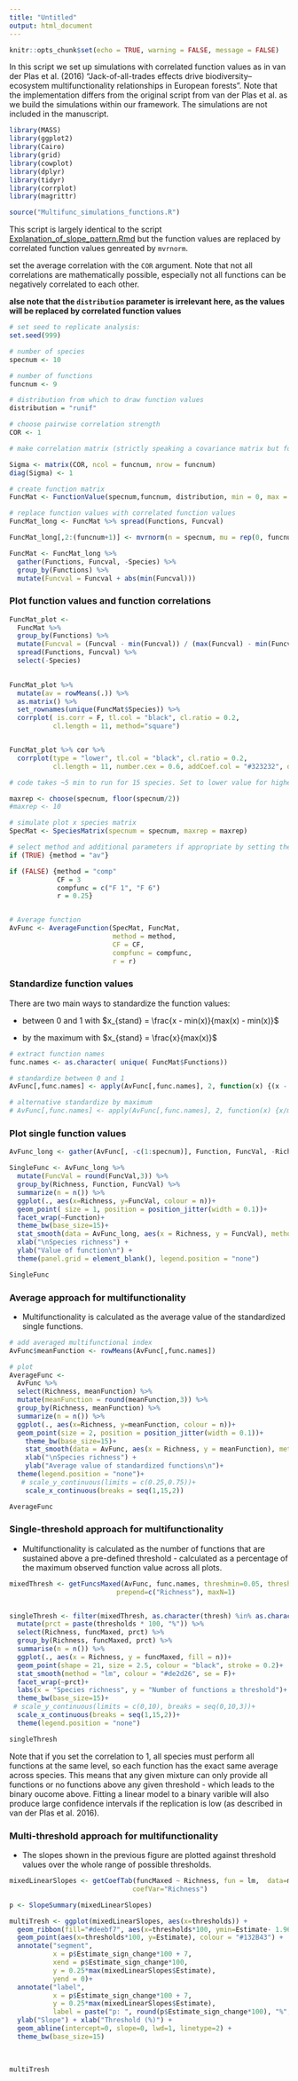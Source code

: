 ```yaml
---
title: "Untitled"
output: html_document
---
```


```r
knitr::opts_chunk$set(echo = TRUE, warning = FALSE, message = FALSE)

```

In this script we set up simulations with correlated function values as in van der Plas et al. (2016) "Jack-of-all-trades effects drive biodiversity–ecosystem multifunctionality relationships in European forests". Note that the implementation differs from the original script from van der Plas et al. as we build the simulations within our framework. The simulations are not included in the manuscript.



```r
library(MASS)
library(ggplot2)
library(Cairo)
library(grid)
library(cowplot)
library(dplyr)
library(tidyr)
library(corrplot)
library(magrittr)

source("Multifunc_simulations_functions.R")
```

This script is largely identical to the script [Explanation_of_slope_pattern.Rmd](Explanation_of_slope_pattern.Rmd) but the function values are replaced by correlated function values genreated by `mvrnorm`.

set the average correlation with the `COR` argument. Note that not all correlations are mathematically possible, especially not all functions can be negatively correlated to each other. 

**alse note that the `distribution` parameter is irrelevant here, as the values will be replaced by correlated function values**

```r
# set seed to replicate analysis:
set.seed(999)

# number of species
specnum <- 10

# number of functions
funcnum <- 9

# distribution from which to draw function values
distribution = "runif"

# choose pairwise correlation strength
COR <- 1

# make correlation matrix (strictly speaking a covariance matrix but for these simulations it does not matter)

Sigma <- matrix(COR, ncol = funcnum, nrow = funcnum)
diag(Sigma) <- 1

# create function matrix
FuncMat <- FunctionValue(specnum,funcnum, distribution, min = 0, max = 1)

# replace function values with correlated function values
FuncMat_long <- FuncMat %>% spread(Functions, Funcval)

FuncMat_long[,2:(funcnum+1)] <- mvrnorm(n = specnum, mu = rep(0, funcnum), Sigma = Sigma)

FuncMat <- FuncMat_long %>% 
  gather(Functions, Funcval, -Species) %>% 
  group_by(Functions) %>% 
  mutate(Funcval = Funcval + abs(min(Funcval)))
```

### Plot function values and function correlations
```r

FuncMat_plot <- 
  FuncMat %>% 
  group_by(Functions) %>% 
  mutate(Funcval = (Funcval - min(Funcval)) / (max(Funcval) - min(Funcval))) %>% 
  spread(Functions, Funcval) %>% 
  select(-Species)
  

FuncMat_plot %>% 
  mutate(av = rowMeans(.)) %>%
  as.matrix() %>% 
  set_rownames(unique(FuncMat$Species)) %>%
  corrplot( is.corr = F, tl.col = "black", cl.ratio = 0.2, 
           cl.length = 11, method="square")


FuncMat_plot %>% cor %>% 
  corrplot(type = "lower", tl.col = "black", cl.ratio = 0.2, 
           cl.length = 11, number.cex = 0.6, addCoef.col = "#323232", diag = F, method="ellipse")

```

```r
# code takes ~5 min to run for 15 species. Set to lower value for higher number of species! 

maxrep <- choose(specnum, floor(specnum/2))
#maxrep <- 10

# simulate plot x species matrix
SpecMat <- SpeciesMatrix(specnum = specnum, maxrep = maxrep)

# select method and additional parameters if appropriate by setting the `if` statement to `TRUE`
if (TRUE) {method = "av"}

if (FALSE) {method = "comp"
            CF = 3
            compfunc = c("F 1", "F 6")
            r = 0.25}


# Average function
AvFunc <- AverageFunction(SpecMat, FuncMat,
                          method = method, 
                          CF = CF, 
                          compfunc = compfunc,
                          r = r)
```

### Standardize function values

There are two main ways to standardize the function values:

+ between 0 and 1 with $x_{stand} = \frac{x - min(x)}{max(x) - min(x)}$

+ by the maximum with $x_{stand} = \frac{x}{max(x)}$

```r
# extract function names
func.names <- as.character( unique( FuncMat$Functions))

# standardize between 0 and 1
AvFunc[,func.names] <- apply(AvFunc[,func.names], 2, function(x) {(x - min(x)) / (max(x) - min(x))})

# alternative standardize by maximum
# AvFunc[,func.names] <- apply(AvFunc[,func.names], 2, function(x) {x/max(x)})
```

### Plot single function values
```r
AvFunc_long <- gather(AvFunc[, -c(1:specnum)], Function, FuncVal, -Richness) 

SingleFunc <- AvFunc_long %>%
  mutate(FuncVal = round(FuncVal,3)) %>% 
  group_by(Richness, Function, FuncVal) %>% 
  summarize(n = n()) %>% 
  ggplot(., aes(x=Richness, y=FuncVal, colour = n))+
  geom_point( size = 1, position = position_jitter(width = 0.1))+
  facet_wrap(~Function)+
  theme_bw(base_size=15)+
  stat_smooth(data = AvFunc_long, aes(x = Richness, y = FuncVal), method="lm", colour = "#de2d26") +
  xlab("\nSpecies richness") +
  ylab("Value of function\n") +
  theme(panel.grid = element_blank(), legend.position = "none")

SingleFunc

```

### Average approach for multifunctionality

+ Multifunctionality is calculated as the average value of the standardized single functions.

```r

# add averaged multifunctional index
AvFunc$meanFunction <- rowMeans(AvFunc[,func.names])

# plot
AverageFunc <- 
  AvFunc %>%
  select(Richness, meanFunction) %>% 
  mutate(meanFunction = round(meanFunction,3)) %>% 
  group_by(Richness, meanFunction) %>% 
  summarize(n = n()) %>% 
  ggplot(., aes(x=Richness, y=meanFunction, colour = n))+
  geom_point(size = 2, position = position_jitter(width = 0.1))+
    theme_bw(base_size=15)+
    stat_smooth(data = AvFunc, aes(x = Richness, y = meanFunction), method="lm", colour = "#de2d26") +
    xlab("\nSpecies richness") +
    ylab("Average value of standardized functions\n")+
  theme(legend.position = "none")+
   # scale_y_continuous(limits = c(0.25,0.75))+
    scale_x_continuous(breaks = seq(1,15,2))

AverageFunc

```

### Single-threshold approach for multifunctionality

+ Multifunctionality is calculated as the number of functions that are sustained above a pre-defined threshold - calculated as a percentage of the maximum observed function value across all plots.

```r

mixedThresh <- getFuncsMaxed(AvFunc, func.names, threshmin=0.05, threshmax=0.99, 
                           prepend=c("Richness"), maxN=1)


singleThresh <- filter(mixedThresh, as.character(thresh) %in% as.character(seq(0,1,0.1))) %>% 
  mutate(prct = paste(thresholds * 100, "%")) %>% 
  select(Richness, funcMaxed, prct) %>% 
  group_by(Richness, funcMaxed, prct) %>% 
  summarise(n = n()) %>% 
  ggplot(., aes(x = Richness, y = funcMaxed, fill = n))+
  geom_point(shape = 21, size = 2.5, colour = "black", stroke = 0.2)+
  stat_smooth(method = "lm", colour = "#de2d26", se = F)+
  facet_wrap(~prct)+
  labs(x = "Species richness", y = "Number of functions ≥ threshold")+
  theme_bw(base_size=15)+
 # scale_y_continuous(limits = c(0,10), breaks = seq(0,10,3))+
  scale_x_continuous(breaks = seq(1,15,2))+
  theme(legend.position = "none")

singleThresh
```

Note that if you set the correlation to 1, all species must perform all functions at the same level, so each function has the exact same average across species. This means that any given mixture can only provide all functions or no functions above any given threshold - which leads to the binary oucome above. Fitting a linear model to a binary varible will also produce large confidence intervals if the replication is low (as described in van der Plas et al. 2016).

### Multi-threshold approach for multifunctionality

+ The slopes shown in the previous figure are plotted against threshold values over the whole range of possible thresholds.

```r
mixedLinearSlopes <- getCoefTab(funcMaxed ~ Richness, fun = lm,  data=mixedThresh, 
                               coefVar="Richness")

p <- SlopeSummary(mixedLinearSlopes)

multiTresh <- ggplot(mixedLinearSlopes, aes(x=thresholds)) +
  geom_ribbon(fill="#deebf7", aes(x=thresholds*100, ymin=Estimate- 1.96*mixedLinearSlopes[["Std. Error"]],                              ymax=Estimate+1.96*mixedLinearSlopes[["Std. Error"]])) + 
  geom_point(aes(x=thresholds*100, y=Estimate), colour = "#132B43") +
  annotate("segment", 
           x = p$Estimate_sign_change*100 + 7,
           xend = p$Estimate_sign_change*100,
           y = 0.25*max(mixedLinearSlopes$Estimate),
           yend = 0)+
  annotate("label",
           x = p$Estimate_sign_change*100 + 7,
           y = 0.25*max(mixedLinearSlopes$Estimate),
           label = paste("p: ", round(p$Estimate_sign_change*100), "%", sep = ""))+
  ylab("Slope") + xlab("Threshold (%)") +
  geom_abline(intercept=0, slope=0, lwd=1, linetype=2) + 
  theme_bw(base_size=15)
  
  

multiTresh 
```